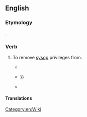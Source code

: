 ==English==
===Etymology===
{{prefix|de|sysop}}.
===Verb===
{{en-verb|desysops|desysopping|desysopped}}
# {{label|en|Wiktionary and WMF jargon}} To remove [[sysop]] privileges from.
#* {{quote-newsgroup|year=2010|date=6 July|author=Eric Stevens (quoting Wikipedia Arbitration Committee)|title=Re: Wikipedia Accuracy|url=https://groups.google.com/forum/#!original/soc.history.ancient/gMDHRTQ3_XU/3UF4bovryqcJ|newsgroup=soc.history.ancient|passage=William M. Connolley '''desysopped'''}}
#* {{quote-newsgroup|year=2010|date=6 December|author=robert bristow-johnson|title=boy, is *this* OT.  but i'm game. (was Re: Imbecility)|url=https://groups.google.com/forum/#!original/comp.dsp/NsOexfSQw5k/A1MaN71StUoJ|newsgroup=comp.dsp|passage=i'll admit that i am flypaper for abusive admins. it's because i simply don't take shit from them.  some of these abusive admins were  eventually '''desysopped''' {{…}}}}
#* {{quote-newsgroup|year=2011|date=5 August|author=Ding Dong [username]|title=Re: All My Details|url=https://groups.google.com/forum/#!original/uk.legal/Sh4IXZw5zr8/VpG03E1KVgAJ|newsgroup=uk.legal|passage=Eventually he'll be '''desysopped''' for good, and that will be a wonderful day for reason and honesty on the Internet.}}
====Translations====
{{trans-top|to remove sysop priviledges}}
{{trans-bottom}}

[[Category:en:Wiki]]